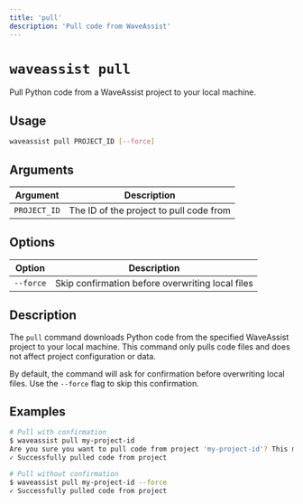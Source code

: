 ```yaml
---
title: 'pull'
description: 'Pull code from WaveAssist'
---
```


# `waveassist pull`

Pull Python code from a WaveAssist project to your local machine.

## Usage

```bash
waveassist pull PROJECT_ID [--force]
```

## Arguments

| Argument | Description |
|----------|-------------|
| `PROJECT_ID` | The ID of the project to pull code from |

## Options

| Option | Description |
|--------|-------------|
| `--force` | Skip confirmation before overwriting local files |

## Description

The `pull` command downloads Python code from the specified WaveAssist project to your local machine. This command only pulls code files and does not affect project configuration or data.

By default, the command will ask for confirmation before overwriting local files. Use the `--force` flag to skip this confirmation.

## Examples

```bash
# Pull with confirmation
$ waveassist pull my-project-id
Are you sure you want to pull code from project 'my-project-id'? This may overwrite local files. [y/N]: y
✓ Successfully pulled code from project

# Pull without confirmation
$ waveassist pull my-project-id --force
✓ Successfully pulled code from project
```
